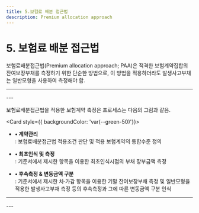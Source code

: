```yaml
---
title: 5.보험료 배분 접근법
description: Premium allocation approach
---
```



# 5. 보험료 배분 접근법

보험료배분접근법(Premium allocation approach; PAA)은 적격한 보험계약집합의 잔여보장부채를 측정하기 위한 단순한 방법으로, 이 방법을 적용하더라도 발생사고부채는 일반모형을 사용하여 측정해야 함.

---
<CenterImg src="/ifrs/pic5-1.png" width={700} caption="[일반모형과 보험료배분접근법의 보험계약부채 구성 비교]" />
---

보험료배분접근법을 적용한 보험계약 측정은 프로세스는 다음의 그림과 같음.

<Card  style={{ backgroundColor: 'var(--green-50)'}}>
* **• 계약관리**\
  : 보험료배분접근법 적용조건 판단 및 적용 보험계약의 통합수준 정의

* **• 최초인식 및 측정**\
  : 기준서에서 제시한 항목을 이용한 최초인식시점의 부채 장부금액 측정

* **• 후속측정 & 변동금액 구분**\
  : 기준서에서 제시한 차·가감 항목을 이용한 기말 잔여보장부채 측정 및 일반모형을 적용한 발생사고부채 측정 등의 후속측정과 그에 따른 변동금액 구분 인식
</Card>

---
<CenterImg src="/ifrs/pic5-2.png" width={700} caption="[보험료배분접근법 프로세스]" />
---
